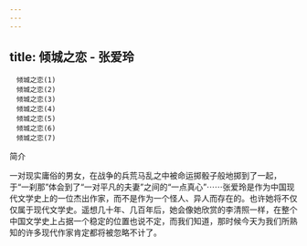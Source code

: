 ```yaml
---
---
---
```

title: 倾城之恋 - 张爱玲
---


```
　倾城之恋(1)
　倾城之恋(2)
　倾城之恋(3)
　倾城之恋(4)
　倾城之恋(5)
　倾城之恋(6)
　倾城之恋(7)
```




简介

一对现实庸俗的男女，在战争的兵荒马乱之中被命运掷骰子般地掷到了一起，于“一刹那”体会到了“一对平凡的夫妻”之间的“一点真心”⋯⋯张爱玲是作为中国现代文学史上的一位杰出作家，而不是作为一个怪人、异人而存在的。也许她将不仅仅属于现代文学史。遥想几十年、几百年后，她会像她欣赏的李清照一样，在整个中国文学史上占据一个稳定的位置也说不定，而我们知道，那时候今天为我们所熟知的许多现代作家肯定都将被忽略不计了。